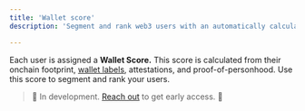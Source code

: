```yaml
---
title: 'Wallet score'
description: 'Segment and rank web3 users with an automatically calculated reputation score based on onchain activity, wallet labels, attestations, and proof-of-personhood.'

---
```


Each user is assigned a **Wallet Score.** This score is calculated from their onchain footprint, <a href="/features/wallet-intelligence/wallet-labels">wallet labels</a>, attestations, and proof-of-personhood.
Use this score to segment and rank your users.

> 🚧 In development. <a href="https://cal.com/formo/30min">Reach out</a> to get early access. 🚧
